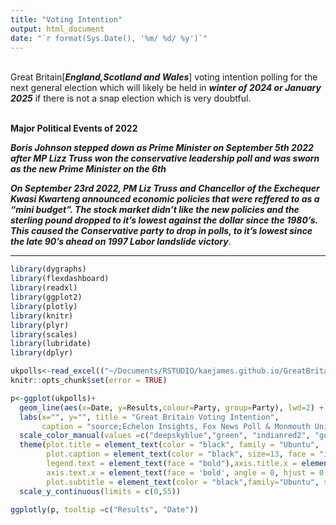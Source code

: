 ```yaml
---
title: "Voting Intention"
output: html_document
date: "`r format(Sys.Date(), '%m/ %d/ %y')`" 
---
```

<br>
Great Britain[***England,Scotland and Wales***] voting intention polling for the next general election which will likely be held in  ***winter of 2024 or January 2025*** if there is not a snap election which is very doubtful. 

<br>
**Major Political Events of 2022**

__***Boris Johnson stepped down as Prime Minister on September 5th 2022 after MP Lizz Truss won the conservative leadership poll and was sworn as the new Prime Minister on the 6th***__ 

__***On September 23rd 2022, PM Liz Truss and Chancellor of the Exchequer Kwasi Kwarteng announced economic policies that were reffered to as a "mini budget". The stock market didn't like the new policies and the sterling pound dropped to it's lowest against the dollar since the 1980's. This caused the Conservative party to drop in polls, to it's lowest since the late 90's ahead on 1997 Labor landslide victory***__. 

----------

```r
library(dygraphs)
library(flexdashboard)  
library(readxl)
library(ggplot2)
library(plotly)
library(knitr)
library(plyr)
library(scales) 
library(lubridate) 
library(dplyr)
```

```r
ukpolls<-read_excel(("~/Documents/RSTUDIO/kaejames.github.io/GreatBritain.xlsx"), sheet = "chart") 
knitr::opts_chunk$set(error = TRUE)
```

```r
p<-ggplot(ukpolls)+
  geom_line(aes(x=Date, y=Results,colour=Party, group=Party), lwd=2) +
  labs(x="", y="", title = "Great Britain Voting Intention",
       caption = "source;Echelon Insights, Fox News Poll & Monmouth University")+
  scale_color_manual(values =c("deepskyblue","green", "indianred2", "gold","yellow")) +
  theme(plot.title = element_text(color = "black", family = "Ubuntu",  size = 17, face="bold", hjust = 0),
        plot.caption = element_text(color = "black", size=13, face = "italic", family = "Ubuntu"),
        legend.text = element_text(face = "bold"),axis.title.x = element_text(family = 'Ubuntu', face = 'bold'),
        axis.text.x = element_text(face = 'bold', angle = 0, hjust = 0.5),axis.text.y = element_text(face = "bold"),
        plot.subtitle = element_text(color = "black",family="Ubuntu", size = 13)) +
  scale_y_continuous(limits = c(0,55))
  
ggplotly(p, tooltip =c("Results", "Date")) 
```
